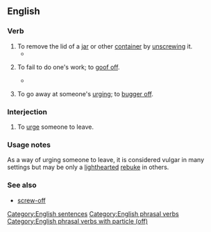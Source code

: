 {{also|screw-off}}
==English==

===Verb===
{{en-verb|head=[[screw]] [[off]]|screws off|screwing off|screwed off}}

# To remove the lid of a [[jar]] or other [[container]] by [[unscrewing]] it.
#* {{quote-book
|year=2004
|author=Cathy Myata
|title=Speaking rules!: Games and activities for creating effective speakers, presenters and storytellers
|page=52
|passage=Hold it in two hands and '''screw off''' the lid. Set the lid down. Inside are pickled onions.}}
# {{lb|en|idiomatic|colloquial}} To fail to do one's work; to [[goof off]].
#* {{quote-book
|year=1878
|author=Robert White Stevens
|title=On the stowage of ships and their cargoes: with information regarding freights, charter parties, &c., &c.
|page=798
|passage=On account of the high rate of wages at Sydney, stevedores will not "'''screw off'''" now so willingly as they did formerly.}}
# {{lb|en|idiomatic|colloquial}} To go away at someone's [[urging]]; to [[bugger off]].

===Interjection===
{{en-interj|head=[[screw]] [[off]]!}}

# {{lb|en|idiomatic|dismissal}} To [[urge]] someone to leave.

===Usage notes===
As a way of urging someone to leave, it is considered vulgar in many settings but may be only a [[lighthearted]] [[rebuke]] in others.

===See also===
* [[screw-off]]

[[Category:English sentences]]
[[Category:English phrasal verbs]]
[[Category:English phrasal verbs with particle (off)]]